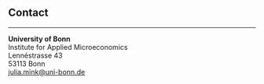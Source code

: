 ##

## Contact
***


**University of Bonn**  
Institute for Applied Microeconomics  
Lennéstrasse 43  
53113 Bonn  
[julia.mink@uni-bonn.de](mailto:julia.mink@uni-bonn.fr)
<br>




<!-- ## References -->
<!-- *** -->

<!-- **Olivier Allais**   -->
<!-- Senior economis, INRAE   -->
<!-- Head of research unit ALISS   -->
<!-- [olivier.allais@inrae.fr](mailto:olivier.allais@inrae.fr){target="_blank"} -->
<!-- <br> -->

<!-- **Etienne Wasmer**   -->
<!-- Professor of Economics   -->
<!-- New York University in Abu Dhabi   -->
<!-- [ew1555@nyu.edu](mailto:ew1555@nyu.edu){target="_blank"} -->
<!-- <br> -->

<!-- **Yann Algan**   -->
<!-- Associate Dean of Pre-experience Programs at HEC   -->
<!-- Professor of Economics   -->
<!-- [algan@hec.fr](mailto:algan@hec.fr){target="_blank"} -->
<!-- <br> -->

<!-- **Sergei Guriev**   -->
<!-- Professor of Economics   -->
<!-- Sciences Po, Department of Economics   -->
<!-- [sergei.guriev@sciencespo.fr](mailto:sergei.guriev@sciencespo.fr){target="_blank"} -->



